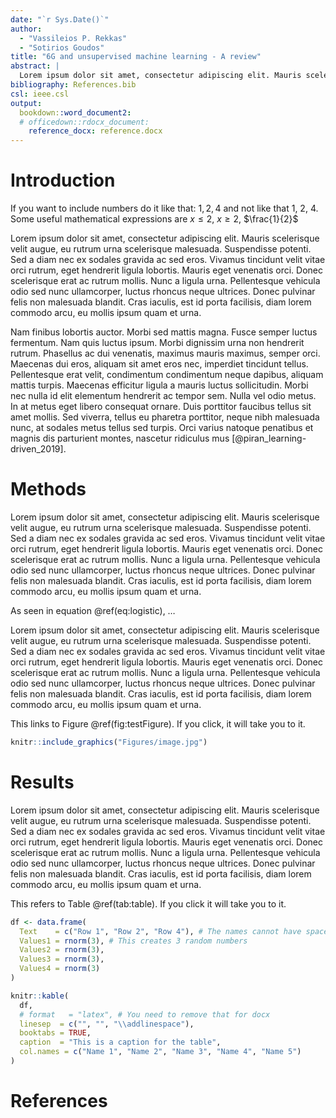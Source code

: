 ```yaml
---
date: "`r Sys.Date()`"
author:
  - "Vassileios P. Rekkas"
  - "Sotirios Goudos"
title: "6G and unsupervised machine learning - A review"
abstract: |
  Lorem ipsum dolor sit amet, consectetur adipiscing elit. Mauris scelerisque velit augue, eu rutrum urna scelerisque malesuada. Suspendisse potenti. Sed a diam nec ex sodales gravida ac sed eros. Vivamus tincidunt velit vitae orci rutrum, eget hendrerit ligula lobortis. Mauris eget venenatis orci. Donec scelerisque erat ac rutrum mollis. Nunc a ligula urna. Pellentesque vehicula odio sed nunc ullamcorper, luctus rhoncus neque ultrices. Donec pulvinar felis non malesuada blandit. Cras iaculis, est id porta facilisis, diam lorem commodo arcu, eu mollis ipsum quam et urna.
bibliography: References.bib
csl: ieee.csl
output: 
  bookdown::word_document2:
  # officedown::rdocx_document:
    reference_docx: reference.docx
---
```



# Introduction
If you want to include numbers do it like that: $1, 2, 4$ and not like that 1, 2, 4. Some useful mathematical expressions are $x \leq 2$, $x \geq 2$, $\frac{1}{2}$

Lorem ipsum dolor sit amet, consectetur adipiscing elit. Mauris scelerisque velit augue, eu rutrum urna scelerisque malesuada. Suspendisse potenti. Sed a diam nec ex sodales gravida ac sed eros. Vivamus tincidunt velit vitae orci rutrum, eget hendrerit ligula lobortis. Mauris eget venenatis orci. Donec scelerisque erat ac rutrum mollis. Nunc a ligula urna. Pellentesque vehicula odio sed nunc ullamcorper, luctus rhoncus neque ultrices. Donec pulvinar felis non malesuada blandit. Cras iaculis, est id porta facilisis, diam lorem commodo arcu, eu mollis ipsum quam et urna.

Nam finibus lobortis auctor. Morbi sed mattis magna. Fusce semper luctus fermentum. Nam quis luctus ipsum. Morbi dignissim urna non hendrerit rutrum. Phasellus ac dui venenatis, maximus mauris maximus, semper orci. Maecenas dui eros, aliquam sit amet eros nec, imperdiet tincidunt tellus. Pellentesque erat velit, condimentum condimentum neque dapibus, aliquam mattis turpis. Maecenas efficitur ligula a mauris luctus sollicitudin. Morbi nec nulla id elit elementum hendrerit ac tempor sem. Nulla vel odio metus. In at metus eget libero consequat ornare. Duis porttitor faucibus tellus sit amet mollis. Sed viverra, tellus eu pharetra porttitor, neque nibh malesuada nunc, at sodales metus tellus sed turpis. Orci varius natoque penatibus et magnis dis parturient montes, nascetur ridiculus mus [@piran_learning-driven_2019].

# Methods
Lorem ipsum dolor sit amet, consectetur adipiscing elit. Mauris scelerisque velit augue, eu rutrum urna scelerisque malesuada. Suspendisse potenti. Sed a diam nec ex sodales gravida ac sed eros. Vivamus tincidunt velit vitae orci rutrum, eget hendrerit ligula lobortis. Mauris eget venenatis orci. Donec scelerisque erat ac rutrum mollis. Nunc a ligula urna. Pellentesque vehicula odio sed nunc ullamcorper, luctus rhoncus neque ultrices. Donec pulvinar felis non malesuada blandit. Cras iaculis, est id porta facilisis, diam lorem commodo arcu, eu mollis ipsum quam et urna.

\begin{equation}
\log(\frac{p}{1-p}) = \beta_0 + \beta_1 x_1 + \beta_2 x_2 (\#eq:logistic)
\end{equation}

As seen in equation \@ref(eq:logistic), ...

Lorem ipsum dolor sit amet, consectetur adipiscing elit. Mauris scelerisque velit augue, eu rutrum urna scelerisque malesuada. Suspendisse potenti. Sed a diam nec ex sodales gravida ac sed eros. Vivamus tincidunt velit vitae orci rutrum, eget hendrerit ligula lobortis. Mauris eget venenatis orci. Donec scelerisque erat ac rutrum mollis. Nunc a ligula urna. Pellentesque vehicula odio sed nunc ullamcorper, luctus rhoncus neque ultrices. Donec pulvinar felis non malesuada blandit. Cras iaculis, est id porta facilisis, diam lorem commodo arcu, eu mollis ipsum quam et urna. 

This links to Figure \@ref(fig:testFigure). If you click, it will take you to it.

```r
knitr::include_graphics("Figures/image.jpg")
```

# Results
Lorem ipsum dolor sit amet, consectetur adipiscing elit. Mauris scelerisque velit augue, eu rutrum urna scelerisque malesuada. Suspendisse potenti. Sed a diam nec ex sodales gravida ac sed eros. Vivamus tincidunt velit vitae orci rutrum, eget hendrerit ligula lobortis. Mauris eget venenatis orci. Donec scelerisque erat ac rutrum mollis. Nunc a ligula urna. Pellentesque vehicula odio sed nunc ullamcorper, luctus rhoncus neque ultrices. Donec pulvinar felis non malesuada blandit. Cras iaculis, est id porta facilisis, diam lorem commodo arcu, eu mollis ipsum quam et urna.

This refers to Table \@ref(tab:table). If you click it will take you to it.

```r

df <- data.frame(
  Text    = c("Row 1", "Row 2", "Row 4"), # The names cannot have spaces
  Values1 = rnorm(3), # This creates 3 random numbers
  Values2 = rnorm(3),
  Values3 = rnorm(3),
  Values4 = rnorm(3)
)

knitr::kable(
  df, 
  # format   = "latex", # You need to remove that for docx
  linesep  = c("", "", "\\addlinespace"), 
  booktabs = TRUE,
  caption  = "This is a caption for the table",
  col.names = c("Name 1", "Name 2", "Name 3", "Name 4", "Name 5")
)

```

\newpage
# References {#references .numbered}